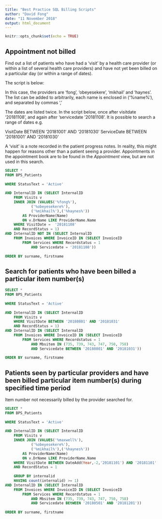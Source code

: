 ```yaml
---
title: "Best Practice SQL Billing Scripts"
author: "David Fong"
date: "11 November 2018"
output: html_document
---
```


```r
knitr::opts_chunk$set(echo = TRUE)
```

## Appointment not billed

Find out a list of patients who have had a 'visit' by a health care provider (or within a list of several health care providers) and have not yet been billed on a particular day (or within a range of dates).
 
The script is below:
 
In this case, the providers are 'fong', 'obeyesekere', 'mikhail' and 'haynes'. The list can be added to arbitrarily, each name is enclosed in ('%name%'), and separated by commas ','
 
The dates are listed twice. In the script below, once after visitdate '20181108', and again after 'servicedate '20181108'. It is possible to search a range of dates e.g. 
 
VisitDate BETWEEN '20181001' AND '20181030'
ServiceDate BETWEEN '20181001' AND '20181030'

A 'visit' is a note recorded in the patient progress notes. In reality, this might happen for reasons other than a patient seeing a provider. Appointments in the appointment book are to be found in the $Appointment$ view, but are not used in this search.

```sql
SELECT *
FROM BPS_Patients
 
WHERE StatusText = 'Active'
 
AND InternalID IN (SELECT InternalID 
    FROM Visits v
    INNER JOIN (VALUES('%fong%'), 
            ('%obeyesekere%'),
            ('%mikhail%'),('%haynes%'))
        AS ProviderName(Name)
        ON v.DrName LIKE ProviderName.Name
    WHERE VisitDate =  '20181108'
    AND RecordStatus = 1)
AND InternalID NOT IN (SELECT InternalID
    FROM Invoices WHERE InvoiceID IN (SELECT InvoiceID 
        FROM Services WHERE Recordstatus = 1 
            AND Servicedate = '20181108'))
 
ORDER BY surname, firstname
```

## Search for patients who have been billed a particular item number(s)

```sql
SELECT *
FROM BPS_Patients
 
WHERE StatusText = 'Active'
 
AND InternalID IN (SELECT InternalID 
    FROM Visits v
    WHERE VisitDate BETWEEN '20180801' AND '20181031'
    AND RecordStatus = 1)
AND InternalID IN (SELECT InternalID
    FROM Invoices WHERE InvoiceID IN (SELECT InvoiceID 
        FROM Services WHERE Recordstatus = 1 
            AND Mbsitem IN (735, 739, 743, 747, 750, 758) 
            AND Servicedate BETWEEN '20180801' AND '20181031'))
 
ORDER BY surname, firstname
```

## Patients seen by particular providers and have been billed particular item number(s) during specified time period

Item number not necessarily billed by the provider searched for.

```sql
SELECT *
FROM BPS_Patients
 
WHERE StatusText = 'Active'
 
AND InternalID IN (SELECT InternalID 
    FROM Visits v
    INNER JOIN (VALUES('%maxwell%'), 
            ('%obeyesekere%'),
            ('%mikhail%'),('%haynes%'))
        AS ProviderName(Name)
        ON v.DrName LIKE ProviderName.Name
    WHERE VisitDate BETWEEN DateAdd(Year,-2,'20181101') AND '20181101'
    AND RecordStatus = 1
 
    GROUP BY internalid
    HAVING count(internalid) >= 1)
AND InternalID IN (SELECT InternalID
    FROM Invoices WHERE InvoiceID IN (SELECT InvoiceID 
        FROM Services WHERE Recordstatus = 1 
            AND Mbsitem IN (735, 739, 743, 747, 750, 758) 
            AND Servicedate BEtWEEN '20180501' AND '20181201'))
 
ORDER BY surname, firstname
```
